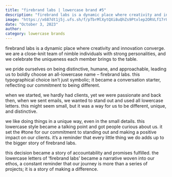 ```yaml
---
title: "firebrand labs | lowercase brand #5"
description: "firebrand labs is a dynamic place where creativity and innovation converge. we are a close-knit team of nimble individuals with strong personalities, and we celebrate the uniqueness each member brings to the table."
image: "https://x687dt1j5j.ufs.sh/f/pTbrMlXytQXi8uQhZs9Ptxlep2ORVLf17rUyMmCbc4QiDZds"
date: "October 3, 2023"
author:
category: lowercase brands
---
```


firebrand labs is a dynamic place where creativity and innovation converge. we are a close-knit team of nimble individuals with strong personalities, and we celebrate the uniqueness each member brings to the table.

we pride ourselves on being distinctive, humane, and approachable, leading us to boldly choose an all-lowercase name – firebrand labs. this typographical choice isn’t just symbolic; it became a conversation starter, reflecting our commitment to being different.

when we started, we hardly had clients, yet we were passionate and back then, when we sent emails, we wanted to stand out and used all lowercase letters. this might seem small, but it was a way for us to be different, unique, and distinctive.

we like doing things in a unique way, even in the small details. this lowercase style became a talking point and got people curious about us. it set the #tone for our commitment to standing out and making a positive impact on our clients. it’s a reminder that every little thing we do adds up to the bigger story of firebrand labs.

this decision became a story of accountability and promises fulfilled. the lowercase letters of ‘firebrand labs’ became a narrative woven into our ethos, a constant reminder that our journey is more than a series of projects; it is a story of making a difference.
